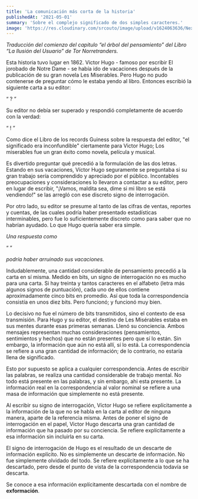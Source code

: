 ```yaml
---
title: 'La comunicación más corta de la historia'
publishedAt: '2021-05-01'
summary: 'Sobre el complejo significado de dos simples caracteres.'
image: 'https://res.cloudinary.com/srcouto/image/upload/v1624063636/Next-srcouto/la-comunicacion-mas-corta-de-la-historia/banner.png'
---
```


_Traducción del comienzo del capitulo “el árbol del pensamiento” del Libro “La Ilusión del Usuario” de Tor Norretranders._

Esta historia tuvo lugar en 1862. Victor Hugo - famoso por escribir El jorobado de Notre Dame - se había ido de vacaciones después de la publicación de su gran novela Les Miserables. Pero Hugo no pudo contenerse de preguntar cómo le estaba yendo al libro. Entonces escribió la siguiente carta a su editor:

“ ? ”

Su editor no debía ser superado y respondió completamente de acuerdo con la verdad:

“ ! ”

Como dice el Libro de los records Guiness sobre la respuesta del editor, "el significado era inconfundible" ciertamente para Victor Hugo; Los miserables fue un gran éxito como novela, película y musical.

Es divertido preguntar qué precedió a la formulación de las dos letras. Estando en sus vacaciones, Víctor Hugo seguramente se preguntaba si su gran trabajo sería comprendido y apreciado por el público. Incontables preocupaciones y consideraciones lo llevaron a contactar a su editor, pero en lugar de escribir, "¡Vamos, maldita sea, dime si mi libro se está vendiendo!" se las arregló con ese discreto signo de interrogación.

Por otro lado, su editor se presume al tanto de las cifras de ventas, reportes y cuentas, de las cuales podría haber presentado estadísticas interminables, pero fue lo suficientemente discreto como para saber que no habrían ayudado. Lo que Hugo quería saber era simple.

_Una respuesta como_

“ ”

_podría haber arruinado sus vacaciones._

Indudablemente, una cantidad considerable de pensamiento precedió a la carta en sí misma. Medido en bits, un signo de interrogación no es mucho para una carta. Si hay treinta y tantos caracteres en el alfabeto (letra más algunos signos de puntuación), cada uno de ellos contiene aproximadamente cinco bits en promedio. Así que toda la correspondencia consistía en unos diez bits. Pero funcionó; y funcionó muy bien.

Lo decisivo no fue el número de bits transmitidos, sino el contexto de esa transmisión. Para Hugo y su editor, el destino de Les Misérables estaba en sus mentes durante esas primeras semanas. Llenó su conciencia. Ambos mensajes representan muchas consideraciones (pensamientos, sentimientos y hechos) que no están presentes pero que sí lo están. Sin embargo, la información que aún no está allí, sí lo está. La correspondencia se refiere a una gran cantidad de información; de lo contrario, no estaría llena de significado.

Esto por supuesto se aplica a cualquier correspondencia. Antes de escribir las palabras, se realiza una cantidad considerable de trabajo mental. No todo está presente en las palabras, y sin embargo, ahi esta presente. La información real en la correspondencia al valor nominal se refiere a una masa de información que simplemente no está presente.

Al escribir su signo de interrogación, Víctor Hugo se refiere explícitamente a la información de la que no se habla en la carta al editor de ninguna manera, aparte de la referencia misma. Antes de poner el signo de interrogación en el papel, Victor Hugo descarta una gran cantidad de información que ha pasado por su conciencia. Se refiere explícitamente a esa información sin incluirla en su carta.

El signo de interrogación de Hugo es el resultado de un descarte de información explícito. No es simplemente un descarte de información. No fue simplemente olvidado del todo. Se refiere explícitamente a lo que se ha descartado, pero desde el punto de vista de la correspondencia todavía se descarta.

Se conoce a esa información explícitamente descartada con el nombre de **exformación**.

